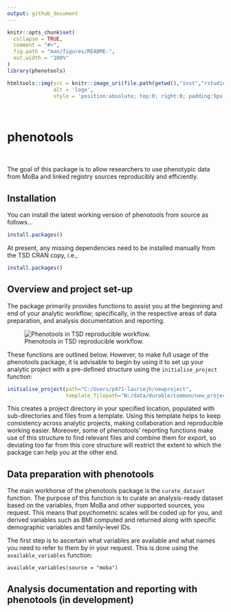 ```yaml
---
output: github_document
---
```


<!-- README.md is generated from README.Rmd. Please edit that file -->

```r
knitr::opts_chunk$set(
  collapse = TRUE,
  comment = "#>",
  fig.path = "man/figures/README-",
  out.width = "100%"
)
library(phenotools)
```

```r
htmltools::img(src = knitr::image_uri(file.path(getwd(),"inst","rstudio","templates", "phenotools.png")), 
               alt = 'logo', 
               style = 'position:absolute; top:0; right:0; padding:5px;')
```
&nbsp;
&nbsp;

# phenotools

&nbsp; 
&nbsp;
&nbsp;
&nbsp;
&nbsp;

The goal of this package is to allow researchers to use phenotypic data from MoBa and linked registry sources reproducibly and efficiently. 

## Installation

You can install the latest working version of phenotools from source as follows...

```r
install.packages()
```

At present, any missing dependencies need to be installed manually from the TSD CRAN copy, i.e.,

```r
install.packages()
```

## Overview and project set-up

The package primarily provides functions to assist you at the beginning and end of your analytic workflow; specifically, in the respective areas of data preparation, and analysis documentation and reporting.

![Phenotools in TSD reproducible workflow.](inst/rstudio/templates/phenotools_workflow.jpg)


These functions are outlined below. However, to make full usage of the phenotools package, it is advisable to begin by using it to set up your analytic project with a pre-defined structure using the `initialise_project` function:

```r
initialise_project(path="C:/Users/p471-lauriejh/newproject",
                   template_filepath="N:/data/durable/common/new_project_template/.")
```

This creates a project directory in your specified location, populated with sub-directories and files from a template. Using this template helps to keep consistency across analytic projects, making collaboration and reproducible working easier. Moreover, some of phenotools' reporting functions make use of this structure to find relevant files and combine them for export, so deviating too far from this core structure will restrict the extent to which the package can help you at the other end.

## Data preparation with phenotools

The main workhorse of the phenotools package is the `curate_dataset` function. The purpose of this function is to curate an analysis-ready dataset based on the variables, from MoBa and other supported sources, you request. This means that psychometric scales will be coded up for you, and derived variables such as BMI computed and returned along with specific demographic variables and family-level IDs.

The first step is to ascertain what variables are available and what names you need to refer to them by in your request. This is done using the `available_variables` function:

```available_vs
available_variables(source = "moba")
```


## Analysis documentation and reporting with phenotools (in development)
